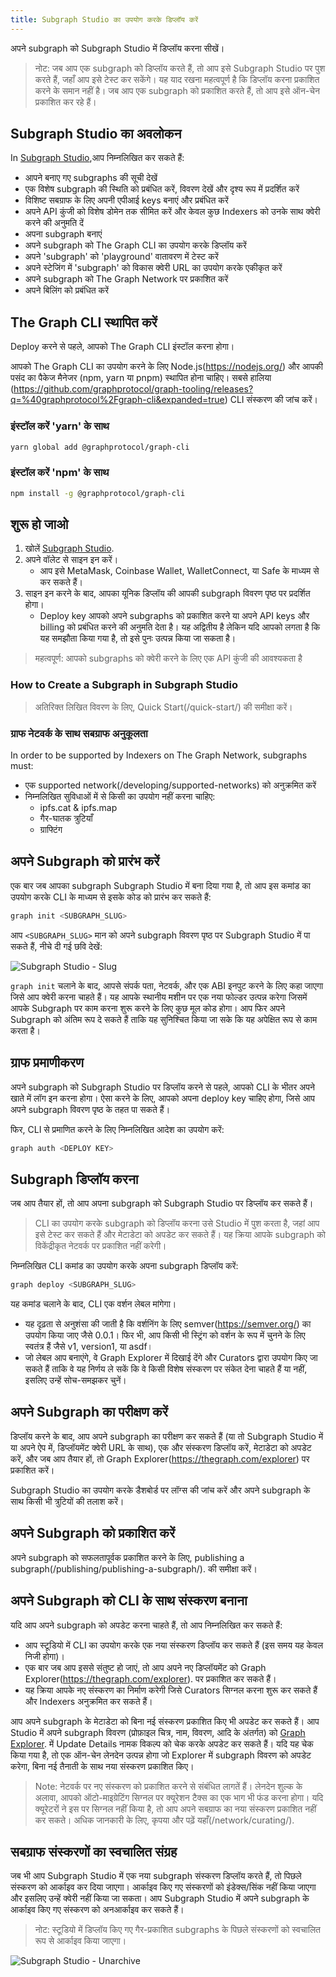 ```yaml
---
title: Subgraph Studio का उपयोग करके डिप्लॉय करें
---
```


अपने subgraph को Subgraph Studio में डिप्लॉय करना सीखें।

> नोट: जब आप एक subgraph को डिप्लॉय करते हैं, तो आप इसे Subgraph Studio पर पुश करते हैं, जहाँ आप इसे टेस्ट कर सकेंगे। यह याद रखना महत्वपूर्ण है कि डिप्लॉय करना प्रकाशित करने के समान नहीं है। जब आप एक subgraph को प्रकाशित करते हैं, तो आप इसे ऑन-चेन प्रकाशित कर रहे हैं।

## Subgraph Studio का अवलोकन

In <a href="https://thegraph.com/studio/">Subgraph Studio</a>,आप निम्नलिखित कर सकते हैं:

- आपने बनाए गए subgraphs की सूची देखें
- एक विशेष subgraph की स्थिति को प्रबंधित करें, विवरण देखें और दृश्य रूप में प्रदर्शित करें
- विशिष्ट सबग्राफ के लिए अपनी एपीआई keys बनाएं और प्रबंधित करें
- अपने API कुंजी को विशेष डोमेन तक सीमित करें और केवल कुछ Indexers को उनके साथ क्वेरी करने की अनुमति दें
- अपना subgraph बनाएं
- अपने subgraph को The Graph CLI का उपयोग करके डिप्लॉय करें
- अपने 'subgraph' को 'playground' वातावरण में टेस्ट करें
- अपने स्टेजिंग में 'subgraph' को विकास क्वेरी URL का उपयोग करके एकीकृत करें
- अपने subgraph को The Graph Network पर प्रकाशित करें
- अपने बिलिंग को प्रबंधित करें

## The Graph CLI स्थापित करें

Deploy करने से पहले, आपको The Graph CLI इंस्टॉल करना होगा।

आपको The Graph CLI का उपयोग करने के लिए Node.js(https://nodejs.org/) और आपकी पसंद का पैकेज मैनेजर (npm, yarn या pnpm) स्थापित होना चाहिए। सबसे हालिया (https://github.com/graphprotocol/graph-tooling/releases?q=%40graphprotocol%2Fgraph-cli&expanded=true) CLI संस्करण की जांच करें।

### इंस्टॉल करें 'yarn' के साथ

```bash
yarn global add @graphprotocol/graph-cli
```

### इंस्टॉल करें 'npm' के साथ

```bash
npm install -g @graphprotocol/graph-cli
```

## शुरू हो जाओ

1. खोलें [Subgraph Studio](https://thegraph.com/studio/).
2. अपने वॉलेट से साइन इन करें।
   - आप इसे MetaMask, Coinbase Wallet, WalletConnect, या Safe के माध्यम से कर सकते हैं।
3. साइन इन करने के बाद, आपका यूनिक डिप्लॉय की आपकी subgraph विवरण पृष्ठ पर प्रदर्शित होगा।
   - Deploy key आपको अपने subgraphs को प्रकाशित करने या अपने API keys और billing को प्रबंधित करने की अनुमति देता है। यह अद्वितीय है लेकिन यदि आपको लगता है कि यह समझौता किया गया है, तो इसे पुनः उत्पन्न किया जा सकता है।

> महत्वपूर्ण: आपको subgraphs को क्वेरी करने के लिए एक API कुंजी की आवश्यकता है

### How to Create a Subgraph in Subgraph Studio

<VideoEmbed youtube="nGIFuC69bSA" />

> अतिरिक्त लिखित विवरण के लिए, Quick Start(/quick-start/) की समीक्षा करें।

### ग्राफ नेटवर्क के साथ सबग्राफ अनुकूलता

In order to be supported by Indexers on The Graph Network, subgraphs must:

- एक supported network(/developing/supported-networks) को अनुक्रमित करें
- निम्नलिखित सुविधाओं में से किसी का उपयोग नहीं करना चाहिए:
  - ipfs.cat & ipfs.map
  - गैर-घातक त्रुटियाँ
  - ग्राफ्टिंग

## अपने Subgraph को प्रारंभ करें

एक बार जब आपका subgraph Subgraph Studio में बना दिया गया है, तो आप इस कमांड का उपयोग करके CLI के माध्यम से इसके कोड को प्रारंभ कर सकते हैं:

```bash
graph init <SUBGRAPH_SLUG>
```

आप `<SUBGRAPH_SLUG>` मान को अपने subgraph विवरण पृष्ठ पर Subgraph Studio में पा सकते हैं, नीचे दी गई छवि देखें:

![Subgraph Studio - Slug](/img/doc-subgraph-slug.png)

`graph init` चलाने के बाद, आपसे संपर्क पता, नेटवर्क, और एक ABI इनपुट करने के लिए कहा जाएगा जिसे आप क्वेरी करना चाहते हैं। यह आपके स्थानीय मशीन पर एक नया फोल्डर उत्पन्न करेगा जिसमें आपके Subgraph पर काम करना शुरू करने के लिए कुछ मूल कोड होगा। आप फिर अपने Subgraph को अंतिम रूप दे सकते हैं ताकि यह सुनिश्चित किया जा सके कि यह अपेक्षित रूप से काम करता है।

## ग्राफ प्रमाणीकरण

अपने subgraph को Subgraph Studio पर डिप्लॉय करने से पहले, आपको CLI के भीतर अपने खाते में लॉग इन करना होगा। ऐसा करने के लिए, आपको अपना deploy key चाहिए होगा, जिसे आप अपने subgraph विवरण पृष्ठ के तहत पा सकते हैं।

फिर, CLI से प्रमाणित करने के लिए निम्नलिखित आदेश का उपयोग करें:

```bash
graph auth <DEPLOY KEY>
```

## Subgraph डिप्लॉय करना

जब आप तैयार हों, तो आप अपना subgraph को Subgraph Studio पर डिप्लॉय कर सकते हैं।

> CLI का उपयोग करके subgraph को डिप्लॉय करना उसे Studio में पुश करता है, जहां आप इसे टेस्ट कर सकते हैं और मेटाडेटा को अपडेट कर सकते हैं। यह क्रिया आपके subgraph को विकेंद्रीकृत नेटवर्क पर प्रकाशित नहीं करेगी।

निम्नलिखित CLI कमांड का उपयोग करके अपना subgraph डिप्लॉय करें:

```bash
graph deploy <SUBGRAPH_SLUG>
```

यह कमांड चलाने के बाद, CLI एक वर्शन लेबल मांगेगा।

- यह दृढ़ता से अनुशंसा की जाती है कि वर्शनिंग के लिए semver(https://semver.org/) का उपयोग किया जाए जैसे 0.0.1। फिर भी, आप किसी भी स्ट्रिंग को वर्शन के रूप में चुनने के लिए स्वतंत्र हैं जैसे v1, version1, या asdf।
- जो लेबल आप बनाएंगे, वे Graph Explorer में दिखाई देंगे और Curators द्वारा उपयोग किए जा सकते हैं ताकि वे यह निर्णय ले सकें कि वे किसी विशेष संस्करण पर संकेत देना चाहते हैं या नहीं, इसलिए उन्हें सोच-समझकर चुनें।

## अपने Subgraph का परीक्षण करें

डिप्लॉय करने के बाद, आप अपने subgraph का परीक्षण कर सकते हैं (या तो Subgraph Studio में या अपने ऐप में, डिप्लॉयमेंट क्वेरी URL के साथ), एक और संस्करण डिप्लॉय करें, मेटाडेटा को अपडेट करें, और जब आप तैयार हों, तो Graph Explorer(https://thegraph.com/explorer) पर प्रकाशित करें।

Subgraph Studio का उपयोग करके डैशबोर्ड पर लॉग्स की जांच करें और अपने subgraph के साथ किसी भी त्रुटियों की तलाश करें।

## अपने Subgraph को प्रकाशित करें

अपने subgraph को सफलतापूर्वक प्रकाशित करने के लिए, publishing a subgraph(/publishing/publishing-a-subgraph/). की समीक्षा करें।

## अपने Subgraph को CLI के साथ संस्करण बनाना

यदि आप अपने subgraph को अपडेट करना चाहते हैं, तो आप निम्नलिखित कर सकते हैं:

- आप स्टूडियो में CLI का उपयोग करके एक नया संस्करण डिप्लॉय कर सकते हैं (इस समय यह केवल निजी होगा)।
- एक बार जब आप इससे संतुष्ट हो जाएं, तो आप अपने नए डिप्लॉयमेंट को Graph Explorer(https://thegraph.com/explorer). पर प्रकाशित कर सकते हैं।
- यह क्रिया आपके नए संस्करण का निर्माण करेगी जिसे Curators सिग्नल करना शुरू कर सकते हैं और Indexers अनुक्रमित कर सकते हैं।

आप अपने subgraph के मेटाडेटा को बिना नई संस्करण प्रकाशित किए भी अपडेट कर सकते हैं। आप Studio में अपने subgraph विवरण (प्रोफ़ाइल चित्र, नाम, विवरण, आदि के अंतर्गत) को [Graph Explorer](https://thegraph.com/explorer). में Update Details नामक विकल्प को चेक करके अपडेट कर सकते हैं। यदि यह चेक किया गया है, तो एक ऑन-चेन लेनदेन उत्पन्न होगा जो Explorer में subgraph विवरण को अपडेट करेगा, बिना नई तैनाती के साथ नया संस्करण प्रकाशित किए।

> Note: नेटवर्क पर नए संस्करण को प्रकाशित करने से संबंधित लागतें हैं। लेनदेन शुल्क के अलावा, आपको ऑटो-माइग्रेटिंग सिग्नल पर क्यूरेशन टैक्स का एक भाग भी फंड करना होगा। यदि क्यूरेटरों ने इस पर सिग्नल नहीं किया है, तो आप अपने सबग्राफ का नया संस्करण प्रकाशित नहीं कर सकते। अधिक जानकारी के लिए, कृपया और पढ़ें यहाँ(/network/curating/).

## सबग्राफ संस्करणों का स्वचालित संग्रह

जब भी आप Subgraph Studio में एक नया subgraph संस्करण डिप्लॉय करते हैं, तो पिछले संस्करण को आर्काइव कर दिया जाएगा। आर्काइव किए गए संस्करणों को इंडेक्स/सिंक नहीं किया जाएगा और इसलिए उन्हें क्वेरी नहीं किया जा सकता। आप Subgraph Studio में अपने subgraph के आर्काइव किए गए संस्करण को अनआर्काइव कर सकते हैं।

> नोट: स्टूडियो में डिप्लॉय किए गए गैर-प्रकाशित subgraphs के पिछले संस्करणों को स्वचालित रूप से आर्काइव किया जाएगा।

![Subgraph Studio - Unarchive](/img/Unarchive.png)
